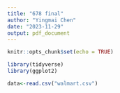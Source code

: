 ```yaml
---
title: "678 final"
author: "Yingmai Chen"
date: "2023-11-29"
output: pdf_document
---
```


```r
knitr::opts_chunk$set(echo = TRUE)
```

```r
library(tidyverse)
library(ggplot2)
```


```r
data<-read.csv("walmart.csv")
```

